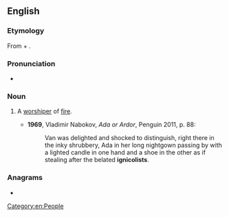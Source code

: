 ==English==

===Etymology===
From {{etyl|la|en}} {{m|la|ignis||fire}} + {{m|la|colere||to worship}} {{suffix|en||ist}}.

===Pronunciation===
* {{a|UK}} {{IPA|/ɪɡˈnɪkəlɪst/|lang=en}}

===Noun===
{{en-noun}}

# {{lb|en|rare}} A [[worshiper]] of [[fire]].
#* '''1969''', Vladimir Nabokov, ''Ada or Ardor'', Penguin 2011, p. 88:
#*: Van was delighted and shocked to distinguish, right there in the inky shrubbery, Ada in her long nightgown passing by with a lighted candle in one hand and a shoe in the other as if stealing after the belated '''ignicolists'''.

===Anagrams===
* {{anagrams|en|a=cgiiilnost|soliciting}}

[[Category:en:People]]